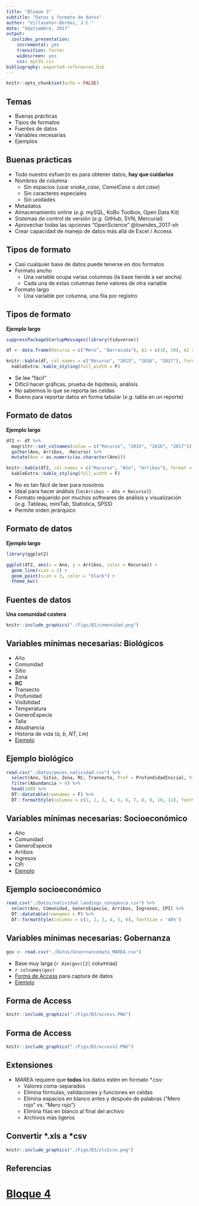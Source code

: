 ```yaml
---
title: "Bloque 3"
subtitle: "Datos y formato de datos"
author: "Villaseñor-Derbez, J.C."
date: "Septiembre, 2017"
output:
  ioslides_presentation:
    incremental: yes
    transition: faster
    widescreen: yes
    css: myCSS.css
bibliography: exported-references.bib
---
```


<script src="https://ajax.googleapis.com/ajax/libs/jquery/1.12.2/jquery.min.js"></script>

<script>
    $(document).ready(function() {
    $('slide:not(.title-slide, .backdrop, .segue)').append('<footer></footer>');    
    $('footer').attr('label', 'Bloque 3: Datos y formato de datos');

  })
</script>

<style>
  footer:after {
    font-size: 12pt;
    content: attr(label);
    position: absolute;
    bottom: 20px;
    left: 60px;
    line-height: 1.9;
    display: block;
  }
</style>

```r
knitr::opts_chunk$set(echo = FALSE)
```

## Temas

- Buenas prácticas
- Tipos de formatos
- Fuentes de datos
- Variables necesarias
- Ejemplos

## Buenas prácticas {.smaller}

- Todo nuestro esfuerzo es para obtener datos, **hay que cuidarlos**
- Nombres de columna
    - Sin espacios (usar *snake_case, CamelCase* o *dot.case*)
    - Sin caracteres especiales
    - Sin unidades
- Metadatos
- Almacenamiento online (*e.g.* mySQL, KoBo Toolbox, Open Data Kit)
- Sistemas de control de versión (*e.g.* GitHub, SVN, Mercurial)
- Aprovechar todas las opciones "OpenScience" @lowndes_2017-xh
- Crear capacidad de manejo de datos más allá de Excel / Access

## Tipos de formato

- Casi cualquier base de datos puede tenerse en dos formatos
- Formato ancho
    - Una variable ocupa varias columnas (la base tiende a ser ancha)
    - Cada una de estas columnas tiene valores de otra variable
- Formato largo
    - Una variable por columna, una fila por registro

## Tipos de formato

**Ejemplo largo**

```r
suppressPackageStartupMessages(library(tidyverse))

df <- data.frame(Recurso = c("Mero", "Barracuda"), A1 = c(10, 20), A2 = c(15, 28), A3 = c(22, 18))

knitr::kable(df, col.names = c("Recurso", "2015", "2016", "2017"), format = "html", caption = "Producción pesquera de 2 recursos en 3 años") %>% 
  kableExtra::kable_styling(full_width = F)
```

- Se lee "fácil"
- Difícil hacer gráficas, prueba de hipótesis, análisis
- No sabemos lo que se reporta las celdas
- Bueno para reportar datos en forma tabular (*e.g.* tabla en un reporte)

## Formato de datos {.smaller}

**Ejemplo largo**

```r
df2 <- df %>%
  magrittr::set_colnames(value = c("Recurso", "2015", "2016", "2017")) %>% 
  gather(Ano, Arribos, -Recurso) %>% 
  mutate(Ano = as.numeric(as.character(Ano)))

knitr::kable(df2, col.names = c("Recurso", "Año", "Arribos"), format = "html", caption = "Producción pesquera de 2 recursos en 3 años") %>% 
  kableExtra::kable_styling(full_width = F)
```

- No es tan fácil de leer para nosotros
- Ideal para hacer análisis (`lm(Arribos ~ Año + Recurso)`)
- Formato requerido por muchos softwares de análisis y visualización (*e.g.* Tableau, miniTab, Statistica, SPSS)
- Permite orden jerárquico

## Formato de datos

**Ejemplo largo**

```r
library(ggplot2)

ggplot(df2, aes(x = Ano, y = Arribos, color = Recurso)) +
  geom_line(size = 2) +
  geom_point(size = 3, color = "black") +
  theme_bw()
```

## Fuentes de datos

**Una comunidad costera**

```r
knitr::include_graphics("./Figs/B2/comunidad.png")
```

## Variables mínimas necesarias: Biológicos {.smaller}

- Año
- Comunidad
- Sitio
- Zona
- **RC**
- Transecto
- Profunidad
- Visibilidad
- Temperatura
- GeneroEspecie
- Talla
- Abudnancia
- Historia de vida (*a*, *b*, *NT*, *Lm*)
- [Ejemplo](./Datos/peces_natividad.csv)

## Ejemplo biológico {.smaller}

```r
read.csv("./Datos/peces_natividad.csv") %>%
  select(Ano, Sitio, Zona, RC, Transecto, Prof = ProfundidadInicial, Vis = Visibilidad, Temp = Temperatura, GeneroEspecie, Talla, Abundancia) %>% 
  filter(Abundancia > 0) %>% 
  head(100) %>% 
  DT::datatable(rownames = F) %>% 
  DT::formatStyle(columns = c(1, 2, 3, 4, 5, 6, 7, 8, 9, 10, 11), fontSize = '40%')
```


## Variables mínimas necesarias: Socioeconómico {.smaller}

- Año
- Comunidad
- GeneroEspecie
- Arribos
- Ingresos
- CPI
- [Ejemplo](./Datos/natividad_landings_conapesca.csv)

## Ejemplo socioeconómico {.smaller}

```r
read.csv("./Datos/natividad_landings_conapesca.csv") %>%
  select(Ano, Comunidad, GeneroEspecie, Arribos, Ingresos, CPI) %>% 
  DT::datatable(rownames = F) %>% 
  DT::formatStyle(columns = c(1, 2, 3, 4, 5, 6), fontSize = '40%')
```

## Variables mínimas necesarias: Gobernanza {.smaller}

```r
gov <- read.csv("./Datos/Governancedata_MAREA.csv")
```

- Base muy larga (`r dim(gov)[2]` columnas)
- `r colnames(gov)`
- [Forma de Access](https://github.com/turfeffect/Docs/blob/master/Governance%20DB/Governance_0509.accdb) para captura de datos
- [Ejemplo](./Datos/Governancedata_MAREA.csv)

## Forma de Access

```r
knitr::include_graphics("./Figs/B3/access.PNG")
```

## Forma de Access

```r
knitr::include_graphics("./Figs/B3/access2.PNG")
```

## Extensiones

- MAREA requiere que **todos** los datos estén en formato \*.csv:
    - Valores coma-separados
    - Elimina fórmulas, validaciones y funciones en celdas
    - Elimina espacios en blanco antes y después de palabras ("Mero rojo" vs. "Mero rojo ")
    - Elimina filas en blanco al final del archivo
    - Archivos más ligeros

## Convertir \*.xls a \*csv

```r
knitr::include_graphics("./Figs/B3/xls2csv.png")
```

## Referencias {.smaller}

<div id="refs"></div>

# [Bloque 4](./bloque4.html)
